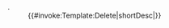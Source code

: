 ;{{CSD reason|{{{1}}}|notCSD=1}}.{{CSD reason|{{{1}}}|onlyreason=1}}
:{{#invoke:Template:Delete|shortDesc|{{{1}}}}}